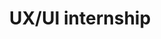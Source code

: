 ---
company: BF IT Services
duration: 2 months 
title: UX/UI internship
year: 2024
tasks:
    - Designed and implemented the mobile interface of a UX/UI project, ensuring intuitive navigation and responsive layouts.
    - Collaborated remotely with the project team to align mobile design with overall product goals.
    - Applied UI/UX principles to enhance usability and consistency across mobile screens.
relatedSkills:
    - figma
---